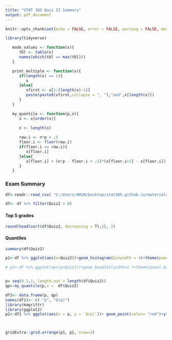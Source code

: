 ```yaml
---
title: "STAT 305 Quiz II Summary"
output: pdf_document
---
```


```r
knitr::opts_chunk$set(echo = FALSE, error = FALSE, warning = FALSE, message = FALSE)
```

```r
library(tidyverse)
```
```r
   mode_values <- function(x){
      tbl <- table(x)
      names(which(tbl == max(tbl)))
   }

   print_multiple <- function(x){
      if(length(x) == 1){
         x
      }else{
         xfirst <- x[1:(length(x)-1)]
         paste(paste0(xfirst,collapse = ", "),"and",x[length(x)])
      }
   }

   my_quantile <- function(p,x){
      x <- x[order(x)]
      
      n <- length(x)

      raw.i <- n*p + .5
      floor.i <- floor(raw.i)
      if(floor.i == raw.i){
         x[floor.i]
      }else{
         x[floor.i] + (n*p - floor.i + .5)*(x[floor.i+1] - x[floor.i])
      }
   }
```

### Exam Summary

```r
df<-readr::read_csv( "C:/Users/4M1N/Desktop/stat305.github.io/materials/Exams/exam2/summary/q2_sat305-f19.csv")

df<- df %>% filter(Quiz2 > 0)


```
#### Top 5 grades
```r
round(head(sort(df$Quiz2, decreasing = T),5), 2)
```
#### Quantiles
```r
summary(df$Quiz2)
```



```r

p1<-df %>% ggplot(aes(x=Quiz2))+geom_histogram(binwidth = 4)+theme(panel.background = element_rect(fill = "lightgray", colour = "#6D9EC1", size = 2, linetype = "solid"))

# p2<-df %>% ggplot(aes(y=Quiz1))+geom_boxplot(width=1 )+theme(panel.background = element_rect(fill = "lightgray", colour = "#6D9EC1", size = 2, linetype = "solid"))+ coord_flip()


p= seq(0.1,1, length.out = length(df$Quiz2))
qp<-my_quantile(p,x =  df$Quiz2)

df1<- data.frame(p, qp)
names(df1)<- c( "p", "Q(p)")
library(magrittr)
library(ggplot2)
p2<-df1 %>% ggplot(aes(x = p, y = `Q(p)`))+ geom_point(color= "red")+ylim(70,100)



gridExtra::grid.arrange(p1, p2, nrow=2)

```








